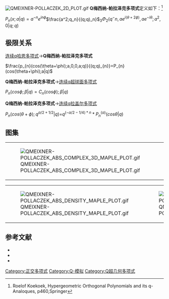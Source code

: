 [[File:QMEIXNER-POLLACZEK_2D_PLOT.gif|thumb]]
'''Q梅西纳-帕拉泽克多项式'''定义如下：<ref>Roelof Koekoek, Hypergeometric Orthogonal Polynomials and its q-Analoques, p460,Springer</ref>

<math>P_{n}(x;a|q)=a^{-n}e^{in\phi}</math><math>\frac{a^2;q_n}{(q;q)_n}</math><math>_3\Phi_2(q^-n,ae^{i(\theta+2\phi)},ae^{-i\theta};a^2,0|q;q)</math>

==极限关系==
[[连续q哈恩多项式|连续q哈恩多项式]]→'''Q梅西纳-帕拉泽克多项式'''

<math>\frac{p_{n}(cos(\theta+\phi);a,0,0,a;q)}{(q;q)_{n}}=P_{n}(cos(\theta+\phi);a|q)</math>

'''Q梅西纳-帕拉泽克多项式'''→[[连续q超球面多项式|连续q超球面多项式]]

<math>P_{n}(cos\phi;\beta|q)=C_{n}(cos\phi);\beta|q)</math>

'''Q梅西纳-帕拉泽克多项式'''→[[连续q拉盖尔多项式|连续q拉盖尔多项式]]

<math>P_{n}(cos(\theta+\phi);q^{\alpha/2+1/2}|q)=</math><math>q^{(-\alpha/2-1/4)*n}*P_{n}^(\alpha)(cos\theta|q)</math>

==图集==
{|
|[[File:QMEIXNER-POLLACZEK_ABS_COMPLEX_3D_MAPLE_PLOT.gif|thumb]]
|[[File:QMEIXNER-POLLACZEK_IM_COMPLEX_3D_MAPLE_PLOT.gif|thumb]]
|[[File:QMEIXNER-POLLACZEK_RE_COMPLEX_3D_MAPLE_PLOT.gif|thumb]]
|}
{|
|[[File:QMEIXNER-POLLACZEK_ABS_DENSITY_MAPLE_PLOT.gif|thumb]]
|[[File:QMEIXNER-POLLACZEK_IM_DENSITY_MAPLE_PLOT.gif|thumb]]
|[[File:QMEIXNER-POLLACZEK_RE_DENSITY_MAPLE_PLOT.gif|thumb]]
|}

==参考文献==
*{{Citation | last1=Gasper | first1=George | last2=Rahman | first2=Mizan | title=Basic hypergeometric series | publisher=[[Cambridge_University_Press|Cambridge University Press]] | edition=2nd | series=Encyclopedia of Mathematics and its Applications | isbn=978-0-521-83357-8 | doi=10.2277/0521833574 | mr=2128719 | year=2004 | volume=96}}
*{{Citation | last1=Koekoek | first1=Roelof | last2=Lesky | first2=Peter A. | last3=Swarttouw | first3=René F. | title=Hypergeometric orthogonal polynomials and their q-analogues | publisher=[[Springer-Verlag|Springer-Verlag]] | location=Berlin, New York | series=Springer Monographs in Mathematics | isbn=978-3-642-05013-8 | doi=10.1007/978-3-642-05014-5 | mr=2656096 | year=2010}}
*{{dlmf|id=18|title=|first=Tom H. |last=Koornwinder|first2=Roderick S. C.|last2= Wong|first3=Roelof |last3=Koekoek||first4=René F. |last4=Swarttouw}}


[[Category:正交多项式|Category:正交多项式]]
[[Category:Q-模拟|Category:Q-模拟]]
[[Category:Q超几何多项式|Category:Q超几何多项式]]
{{q超几何函数}}